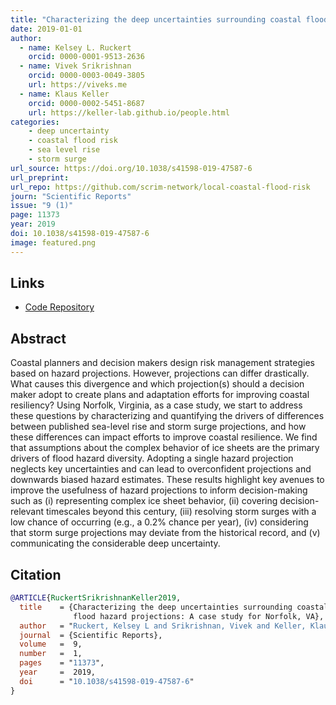 ```yaml
---
title: "Characterizing the deep uncertainties surrounding coastal flood hazard projections: A case study for Norfolk, VA"
date: 2019-01-01
author: 
  - name: Kelsey L. Ruckert
    orcid: 0000-0001-9513-2636
  - name: Vivek Srikrishnan
    orcid: 0000-0003-0049-3805
    url: https://viveks.me
  - name: Klaus Keller
    orcid: 0000-0002-5451-8687
    url: https://keller-lab.github.io/people.html
categories:
    - deep uncertainty
    - coastal flood risk
    - sea level rise
    - storm surge
url_source: https://doi.org/10.1038/s41598-019-47587-6
url_preprint: 
url_repo: https://github.com/scrim-network/local-coastal-flood-risk
journ: "Scientific Reports"
issue: "9 (1)"
page: 11373
year: 2019
doi: 10.1038/s41598-019-47587-6
image: featured.png
---
```


## Links

- [Code Repository](https://github.com/scrim-network/local-coastal-flood-risk)

## Abstract

Coastal planners and decision makers design risk management strategies based on hazard projections. However, projections can differ drastically. What causes this divergence and which projection(s) should a decision maker adopt to create plans and adaptation efforts for improving coastal resiliency? Using Norfolk, Virginia, as a case study, we start to address these questions by characterizing and quantifying the drivers of differences between published sea-level rise and storm surge projections, and how these differences can impact efforts to improve coastal resilience. We find that assumptions about the complex behavior of ice sheets are the primary drivers of flood hazard diversity. Adopting a single hazard projection neglects key uncertainties and can lead to overconfident projections and downwards biased hazard estimates. These results highlight key avenues to improve the usefulness of hazard projections to inform decision-making such as (i) representing complex ice sheet behavior, (ii) covering decision-relevant timescales beyond this century, (iii) resolving storm surges with a low chance of occurring (e.g., a 0.2% chance per year), (iv) considering that storm surge projections may deviate from the historical record, and (v) communicating the considerable deep uncertainty.

## Citation

```bibtex
@ARTICLE{RuckertSrikrishnanKeller2019,
  title    = {Characterizing the deep uncertainties surrounding coastal   
              flood hazard projections: A case study for Norfolk, VA},
  author   = "Ruckert, Kelsey L and Srikrishnan, Vivek and Keller, Klaus",
  journal  = {Scientific Reports},
  volume   =  9,
  number   =  1,
  pages    = "11373",
  year     =  2019,
  doi      = "10.1038/s41598-019-47587-6"
}
```
